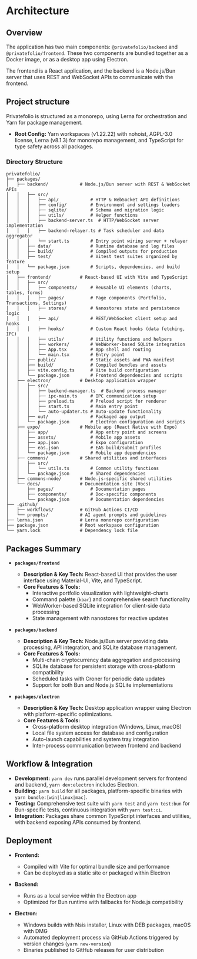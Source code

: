 
# Architecture

## Overview

The application has two main components: `@privatefolio/backend` and `@privatefolio/frontend`.
These two components are bundled together as a Docker image, or as a desktop app using Electron.

The frontend is a React application, and the backend is a Node.js/Bun server that uses REST and WebSocket APIs to communicate with the frontend.

<ArchitectureDiagram />

## Project structure

Privatefolio is structured as a monorepo, using Lerna for orchestration and Yarn for package management.

- **Root Config:** Yarn workspaces (v1.22.22) with nohoist, AGPL-3.0 license, Lerna (v8.1.3) for monorepo management, and TypeScript for type safety across all packages.

### Directory Structure

```text
privatefolio/
├── packages/
│   ├── backend/            # Node.js/Bun server with REST & WebSocket APIs
│   │   ├── src/
│   │   │   ├── api/            # HTTP & WebSocket API definitions
│   │   │   ├── config/         # Environment and settings loaders
│   │   │   ├── sqlite/         # Schema and migration logic
│   │   │   ├── utils/          # Helper functions
│   │   │   ├── backend-server.ts  # HTTP/WebSocket server implementation
│   │   │   ├── backend-relayer.ts # Task scheduler and data aggregator
│   │   │   └── start.ts        # Entry point wiring server + relayer
│   │   ├── data/               # Runtime database and log files
│   │   ├── build/              # Compiled outputs for production
│   │   ├── test/               # Vitest test suites organized by feature
│   │   └── package.json        # Scripts, dependencies, and build setup
│   ├── frontend/           # React-based UI with Vite and TypeScript
│   │   ├── src/
│   │   │   ├── components/     # Reusable UI elements (charts, tables, forms)
│   │   │   ├── pages/          # Page components (Portfolio, Transactions, Settings)
│   │   │   ├── stores/         # Nanostores state and persistence logic
│   │   │   ├── api/            # REST/WebSocket client setup and hooks
│   │   │   ├── hooks/          # Custom React hooks (data fetching, IPC)
│   │   │   ├── utils/          # Utility functions and helpers
│   │   │   ├── workers/        # WebWorker-based SQLite integration
│   │   │   ├── App.tsx         # App shell and routing
│   │   │   └── main.tsx        # Entry point
│   │   ├── public/             # Static assets and PWA manifest
│   │   ├── build/              # Compiled bundles and assets
│   │   ├── vite.config.ts      # Vite build configuration
│   │   └── package.json        # Frontend dependencies and scripts
│   ├── electron/           # Desktop application wrapper
│   │   ├── src/
│   │   │   ├── backend-manager.ts  # Backend process manager
│   │   │   ├── ipc-main.ts     # IPC communication setup
│   │   │   ├── preload.ts      # Preload script for renderer
│   │   │   ├── start.ts        # Main entry point
│   │   │   └── auto-updater.ts # Auto-update functionality
│   │   ├── out/                # Packaged app output
│   │   └── package.json        # Electron configuration and scripts
│   ├── expo/               # Mobile app (React Native with Expo)
│   │   ├── app/                # App entry point and screens
│   │   ├── assets/             # Mobile app assets
│   │   ├── app.json            # Expo configuration
│   │   ├── eas.json            # EAS build/submit profiles
│   │   └── package.json        # Mobile app dependencies
│   ├── commons/            # Shared utilities and interfaces
│   │   ├── src/
│   │   │   └── utils.ts        # Common utility functions
│   │   └── package.json        # Shared dependencies
│   ├── commons-node/       # Node.js-specific shared utilities
│   └── docs/               # Documentation site (Vocs)
│       ├── pages/              # Documentation pages
│       ├── components/         # Doc-specific components
│       └── package.json        # Documentation dependencies
├── .github/
│   ├── workflows/          # GitHub Actions CI/CD
│   └── prompts/            # AI agent prompts and guidelines
├── lerna.json              # Lerna monorepo configuration
├── package.json            # Root workspace configuration
└── yarn.lock               # Dependency lock file
```

## Packages Summary

- **`packages/frontend`**
  - **Description & Key Tech:** React-based UI that provides the user interface using Material-UI, Vite, and TypeScript.
  - **Core Features & Tools:**
    - Interactive portfolio visualization with lightweight-charts
    - Command palette (`kbar`) and comprehensive search functionality
    - WebWorker-based SQLite integration for client-side data processing
    - State management with nanostores for reactive updates

- **`packages/backend`**
  - **Description & Key Tech:** Node.js/Bun server providing data processing, API integration, and SQLite database management.
  - **Core Features & Tools:**
    - Multi-chain cryptocurrency data aggregation and processing
    - SQLite database for persistent storage with cross-platform compatibility
    - Scheduled tasks with Croner for periodic data updates
    - Support for both Bun and Node.js SQLite implementations

- **`packages/electron`**
  - **Description & Key Tech:** Desktop application wrapper using Electron with platform-specific optimizations.
  - **Core Features & Tools:**
    - Cross-platform desktop integration (Windows, Linux, macOS)
    - Local file system access for database and configuration
    - Auto-launch capabilities and system tray integration
    - Inter-process communication between frontend and backend

## Workflow & Integration

- **Development:** `yarn dev` runs parallel development servers for frontend and backend, `yarn dev:electron` includes Electron.
- **Building:** `yarn build` for all packages, platform-specific binaries with `yarn bundle:[win|linux|mac]`.
- **Testing:** Comprehensive test suite with `yarn test` and `yarn test:bun` for Bun-specific tests, continuous integration with `yarn test:ci`.
- **Integration:** Packages share common TypeScript interfaces and utilities, with backend exposing APIs consumed by frontend.

## Deployment

- **Frontend:**
  - Compiled with Vite for optimal bundle size and performance
  - Can be deployed as a static site or packaged within Electron

- **Backend:**
  - Runs as a local service within the Electron app
  - Optimized for Bun runtime with fallbacks for Node.js compatibility

- **Electron:**
  - Windows builds with Nsis installer, Linux with DEB packages, macOS with DMG
  - Automated deployment process via GitHub Actions triggered by version changes (`yarn new-version`)
  - Binaries published to GitHub releases for user distribution
